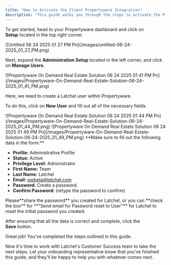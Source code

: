 ```yaml
---
title: "How to Activate the Client Propertyware Integration"
description: "This guide walks you through the steps to activate the Propertyware integration for your account. By enabling this integration, Latchel will automatically sync with your Propertyware data, ensuring your properties, residents, and work orders stay up-to-date without manual input."
---
```


To get started, head to your Propertyware dashboard and click on **Setup** located in the top right corner.

<Frame>
  ![Untitled 06 24 2025 01 27 PM Pn](/images/untitled-06-24-2025_01_27_PM.png)
</Frame>

Next, expand the **Administration Setup** located in the left corner, and click on **Manage Users**.

<Frame>
  ![Propertyware On Demand Real Estate Solution 06 24 2025 01 41 PM Pn](/images/Propertyware-On-Demand-Real-Estate-Solution-06-24-2025_01_41_PM.png)
</Frame>

Here, we need to create a Latchel user within Propertyware.

To do this, click on **New User** and fill out all of the necessary fields.

<Frame>
  ![Propertyware On Demand Real Estate Solution 06 24 2025 01 44 PM Pn](/images/Propertyware-On-Demand-Real-Estate-Solution-06-24-2025_01_44_PM.png)
</Frame>

<Frame>
  ![Propertyware On Demand Real Estate Solution 06 24 2025 01 49 PM Pn](/images/Propertyware-On-Demand-Real-Estate-Solution-06-24-2025_01_49_PM.png)
</Frame>

<Check>
  **Make sure to fill out the following data in the form:**

  - **Profile:** Administrative Profile
  - **Status:** Active
  - **Privilege Level:** Administrator
  - **First Name:** Team
  - **Last Name:** Latchel
  - **Email:** [pwbeta@latchel.com](mailto:pwbeta@latchel.com)
  - **Password:** Create a password.
  - **Confirm Password:** (retype the password to confirm)
</Check>

<Warning>
  Please**share the password**  you created for Latchel, or you can **check the box** for **"Send email for Password reset to User"** for Latchel to reset the initial password you created.
</Warning>

After ensuring that all the data is correct and complete, click the **Save** button.

Great job\! You've completed the steps outlined in this guide.

Now it's time to work with Latchel's Customer Success team to take the next steps. Let your onboarding representative know that you've finished this guide, and they'll be happy to help you with whatever comes next.